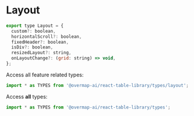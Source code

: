 
<Meta title="Types/Layout" />

# Layout

```javascript
export type Layout = {
  custom?: boolean,
  horizontalScroll?: boolean,
  fixedHeader?: boolean,
  isDiv?: boolean,
  resizedLayout?: string,
  onLayoutChange?: (grid: string) => void,
};
```

Access all feature related types:

```javascript
import * as TYPES from '@overmap-ai/react-table-library/types/layout';
```

Access **all** types:

```javascript
import * as TYPES from '@overmap-ai/react-table-library/types';
```
